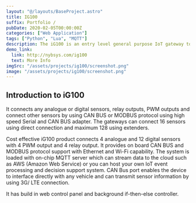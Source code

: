 ```yaml
---
layout: "@/layouts/BaseProject.astro"
title: IG100
suffix: Portfolio /
pubDate: 2020-02-05T00:00:00Z
categories: ["Web Application"]
tags: ["Python", "Lua", "MQTT"]
description: The iG100 is an entry level general purpose IoT gateway to connect fusions of sensors, collects signals and internally process those signal and transmit to aggregators or cloud based platform.
demo_link:
  link: http://nybsys.com/ig100
  text: More Info
imgSrc: "/assets/projects/ig100/screenshot.png"
image: "/assets/projects/ig100/screenshot.png"
---
```


## Introduction to iG100

It connects any analogue or digital sensors, relay outputs, PWM outputs and
connect other sensors by using CAN BUS or MODBUS protocol using high speed
Serial and CAN BUS adapter. The gateways can connect 16 sensors using direct
connection and maximum 128 using extenders.

Cost effective iG100 product connects 4 analogue and 12 digital sensors with 4 PWM output and 4 relay output. It provides on board CAN BUS and MODBUS protocol support with Ethernet and Wi-Fi capability. The system is loaded with on-chip MQTT server which can stream data to the cloud such as AWS (Amazon Web Service) or you can host your own IoT event processing and decision support system. CAN Bus port enables the device to interface directly with any vehicle and can transmit sensor information by using 3G/ LTE connection.

It has build in web control panel and background if-then-else controller.
